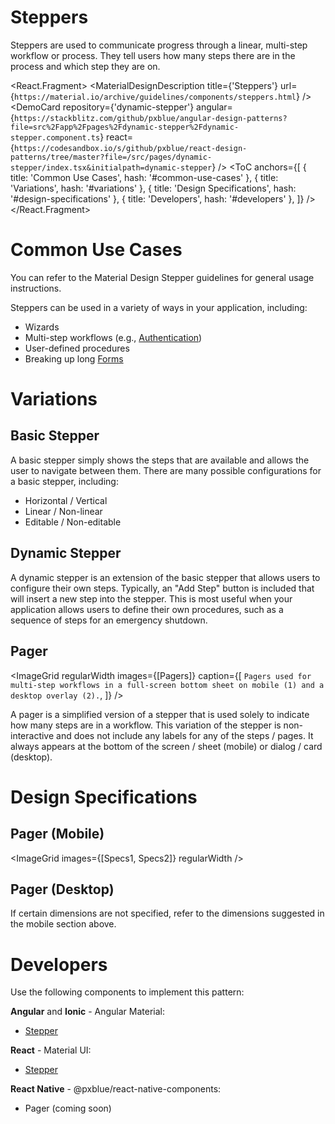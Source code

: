 

<!-- KEYWORDS: design pattern stepper procedure wizard -->

# Steppers

<ImageGrid images={[StepperBanner]} regularWidth />

Steppers are used to communicate progress through a linear, multi-step workflow or process. They tell users how many steps there are in the process and which step they are on.

<React.Fragment>
    <MaterialDesignDescription
        title={'Steppers'}
        url={`https://material.io/archive/guidelines/components/steppers.html`}
    />
    <DemoCard
        repository={'dynamic-stepper'}
        angular={`https://stackblitz.com/github/pxblue/angular-design-patterns?file=src%2Fapp%2Fpages%2Fdynamic-stepper%2Fdynamic-stepper.component.ts`}
        react={`https://codesandbox.io/s/github/pxblue/react-design-patterns/tree/master?file=/src/pages/dynamic-stepper/index.tsx&initialpath=dynamic-stepper`}
    />
    <ToC
        anchors={[
            { title: 'Common Use Cases', hash: '#common-use-cases' },
            { title: 'Variations', hash: '#variations' },
            { title: 'Design Specifications', hash: '#design-specifications' },
            { title: 'Developers', hash: '#developers' },
        ]}
    />
    <Divider />
</React.Fragment>

# Common Use Cases

You can refer to the Material Design Stepper guidelines for general usage instructions.

Steppers can be used in a variety of ways in your application, including:

-   Wizards
-   Multi-step workflows (e.g., [Authentication](/patterns/user-auth))
-   User-defined procedures
-   Breaking up long [Forms](/patterns/forms)

<Divider />

# Variations

## Basic Stepper

<ImageGrid images={[LinearStepper]} regularWidth />

A basic stepper simply shows the steps that are available and allows the user to navigate between them. There are many possible configurations for a basic stepper, including:

-   Horizontal / Vertical
-   Linear / Non-linear
-   Editable / Non-editable

## Dynamic Stepper

<ImageGrid images={[Dynamic]} />

A dynamic stepper is an extension of the basic stepper that allows users to configure their own steps. Typically, an "Add Step" button is included that will insert a new step into the stepper. This is most useful when your application allows users to define their own procedures, such as a sequence of steps for an emergency shutdown.

## Pager

<ImageGrid
    regularWidth
    images={[Pagers]}
    caption={[
        `Pagers used for multi-step workflows in a full-screen bottom sheet on mobile (1) and a desktop overlay (2).`,
    ]}
/>

A pager is a simplified version of a stepper that is used solely to indicate how many steps are in a workflow. This variation of the stepper is non-interactive and does not include any labels for any of the steps / pages. It always appears at the bottom of the screen / sheet (mobile) or dialog / card (desktop).

<Divider />

# Design Specifications

## Pager (Mobile)

<ImageGrid images={[Specs1, Specs2]} regularWidth />

## Pager (Desktop)

If certain dimensions are not specified, refer to the dimensions suggested in the mobile section above.

<ImageGrid images={[Specs3]} regularWidth />
<Divider />

# Developers

Use the following components to implement this pattern:

**Angular** and **Ionic** - Angular Material:

-   [Stepper](https://material.angular.io/components/stepper/overview)

**React** - Material UI:

-   [Stepper](https://material-ui.com/components/steppers/)

**React Native** - @pxblue/react-native-components:

-   Pager (coming soon)
